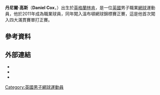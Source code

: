 {{note TA|G1=Tennis}}
{{Infobox 网球
|姓名=Daniel Cox
|照片=Cox WM14 (1) (14643619235).jpg
|国籍={{GBR}}
|生年=1990年
|生日={{birth_date_and_age|1990|9|28|mf=y}}
|出生地=英國
|居住地=英國
|身高=
|体重=
|持拍手=右
|反拍=雙手
|转职业年=2011年
|球拍=
|球衣=
|球鞋=
|单打最高排名=203（2014年7月7日）
|双打最高排名=
|现单打排名=
|现双打排名=
|单打冠军头衔=0
|双打冠军头衔=0
|职业战绩=
|奖金=211,930[[美元|美元]]
|澳网最好成绩=
|法网最好成绩=
|温网最好成绩=第一輪（2011、2014）
|美网最好成绩=
|大满贯个数=
|奥运会最好成绩=
}}

'''丹尼爾·高斯'''（'''Daniel Cox'''，{{bd|1990年|9月28日}}）出生於[[英格蘭|英格蘭]][[林肯_(林肯郡)|林肯]]，是一位[[英國|英國]]男子職業[[網球|網球]]運動員，他於2011年成為職業球員，同年闖入溫布頓網球錦標賽正賽，這是他首次闖入四大滿貫賽單打正賽。

== 參考資料 ==
{{reflist|2}}

== 外部連結 ==
* {{ATP|id=CB14}}
* {{ITF Profile|id=100062698}}
* {{DavisCupplayerlink|id=100062698}}

{{DEFAULTSORT:Cox, Daniel}}

[[Category:英國男子網球運動員|Category:英國男子網球運動員]]
